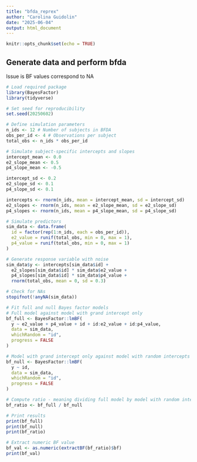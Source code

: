```yaml
---
title: "bfda_reprex"
author: "Carolina Guidolin"
date: "2025-06-04"
output: html_document
---
```


```r
knitr::opts_chunk$set(echo = TRUE)
```

## Generate data and perform bfda 
Issue is BF values correspond to NA
```r
# Load required package
library(BayesFactor)
library(tidyverse)

# Set seed for reproducibility
set.seed(20250602)

# Define simulation parameters
n_ids <- 12 # Number of subjects in BFDA
obs_per_id <- 4 # Observations per subject
total_obs <- n_ids * obs_per_id

# Simulate subject-specific intercepts and slopes
intercept_mean <- 0.0
e2_slope_mean <- 0.5
p4_slope_mean <- -0.5

intercept_sd <- 0.2
e2_slope_sd <- 0.1
p4_slope_sd <- 0.1

intercepts <- rnorm(n_ids, mean = intercept_mean, sd = intercept_sd)
e2_slopes <- rnorm(n_ids, mean = e2_slope_mean, sd = e2_slope_sd)
p4_slopes <- rnorm(n_ids, mean = p4_slope_mean, sd = p4_slope_sd)

# Simulate predictors
sim_data <- data.frame(
  id = factor(rep(1:n_ids, each = obs_per_id)),
  e2_value = runif(total_obs, min = 0, max = 1),
  p4_value = runif(total_obs, min = 0, max = 1)
)

# Generate response variable with noise
sim_data$y <- intercepts[sim_data$id] +
  e2_slopes[sim_data$id] * sim_data$e2_value +
  p4_slopes[sim_data$id] * sim_data$p4_value +
  rnorm(total_obs, mean = 0, sd = 0.3)

# Check for NAs
stopifnot(!anyNA(sim_data))

# Fit full and null Bayes factor models
# Full model against model with grand intercept only
bf_full <- BayesFactor::lmBF(
  y ~ e2_value + p4_value + id + id:e2_value + id:p4_value,
  data = sim_data,
  whichRandom = "id",
  progress = FALSE
)

# Model with grand intercept only against model with random intercepts for each id
bf_null <- BayesFactor::lmBF(
  y ~ id,
  data = sim_data,
  whichRandom = "id",
  progress = FALSE
)

# Compute ratio - meaning dividing full model by model with random intercepts for each id
bf_ratio <- bf_full / bf_null

# Print results
print(bf_full)
print(bf_null)
print(bf_ratio)

# Extract numeric BF value
bf_val <- as.numeric(extractBF(bf_ratio)$bf)
print(bf_val)

```



